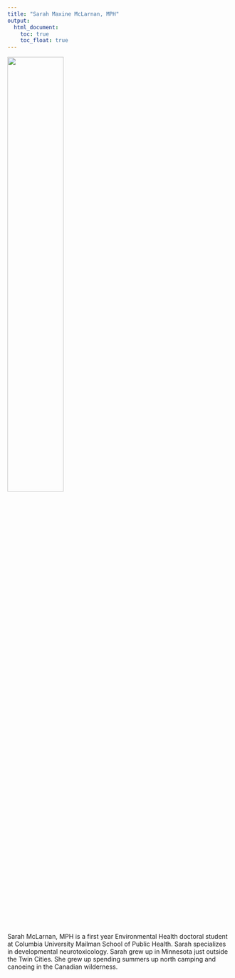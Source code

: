 ```yaml
---
title: "Sarah Maxine McLarnan, MPH"
output: 
  html_document:
    toc: true
    toc_float: true
---
```


<img src="headshot.jpg" style="width:50%">

Sarah McLarnan, MPH is a first year Environmental Health doctoral student at Columbia University Mailman School of Public Health. Sarah specializes in developmental neurotoxicology. Sarah grew up in Minnesota just outside the Twin Cities. She grew up spending summers up north camping and canoeing in the Canadian wilderness. 